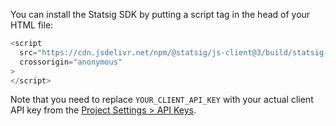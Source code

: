 You can install the Statsig SDK by putting a script tag in the head of your HTML file:

```js
<script
  src="https://cdn.jsdelivr.net/npm/@statsig/js-client@3/build/statsig-js-client+session-replay+web-analytics.min.js?apikey=YOUR_CLIENT_API_KEY"
  crossorigin="anonymous"
>
</script>
```

Note that you need to replace `YOUR_CLIENT_API_KEY` with your actual client API key from the [Project Settings > API Keys](https://console.statsig.com/api_keys).
